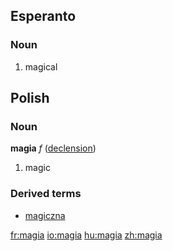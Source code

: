 ==Esperanto==
===Noun===
{{eo-adj}}
# magical

==Polish==
===Noun===
'''magia''' ''f'' ([[Wiktionary Appendix:Polish soft feminine noun declension|declension]])
# magic

===Derived terms===
*[[magiczna]]

[[fr:magia]]
[[io:magia]]
[[hu:magia]]
[[zh:magia]]